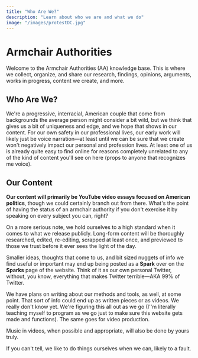 ```yaml
---
title: "Who Are We?"
description: "Learn about who we are and what we do"
image: "/images/protestDC.jpg"
---
```



# Armchair Authorities

Welcome to the Armchair Authorities (AA) knowledge base. This is where we collect, organize, and share our research, findings, opinions, arguments, works in progress, content we create, and more.

## Who Are We?

We're a progressive, interracial, American couple that come from backgrounds the average person might consider a bit wild, but we think that gives us a bit of uniqueness and edge, and we hope that shows in our content. For our own safety in our professional lives, our early work will likely just be voice narration—at least until we can be sure that we create won't negatively impact our personal and profession lives. At least one of us is already quite easy to find online for reasons completely unrelated to any of the kind of content you'll see on here (props to anyone that recognizes me voice).

## Our Content

**Our content will primarily be YouTube video essays focused on American politics**, though we could certainly branch out from there. What's the point of having the status of an armchair authority if you don't exercise it by speaking on every subject you can, right?

On a more serious note, we hold ourselves to a high standard when it comes to what we release publicly. Long-form content will be thoroughly researched, edited, re-editing, scrapped at least once, and previewed to those we trust before it ever sees the light of the day.

Smaller ideas, thoughts that come to us, and bit sized nuggets of info we find useful or important may end up being posted as a **Spark** over on the **Sparks** page of the website. Think of it as our own personal Twitter, without, you know, everything that makes Twitter terrible—AKA 99% of Twitter.

We have plans on writing about our methods and tools, as well, at some point. That sort of info could end up as written pieces or as videos. We really don't know yet. We're figuring this all out as we go (I''m literally teaching myself to program as we go just to make sure this website gets made and functions). The same goes for video production.

Music in videos, when possible and appropriate, will also be done by yours truly.

If you can't tell, we like to do things ourselves when we can, likely to a fault.
